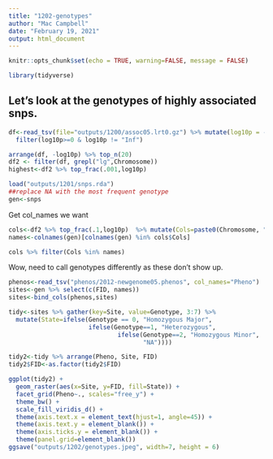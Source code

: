 ```yaml
---
title: "1202-genotypes"
author: "Mac Campbell"
date: "February 19, 2021"
output: html_document
---
```


```r
knitr::opts_chunk$set(echo = TRUE, warning=FALSE, message = FALSE)
```


```r
library(tidyverse)
```

## Let's look at the genotypes of highly associated snps.

```r
df<-read_tsv(file="outputs/1200/assoc05.lrt0.gz") %>% mutate(log10p = -log10(dchisq(LRT, df = 1))) %>%
  filter(log10p>=0 & log10p != "Inf")

arrange(df, -log10p) %>% top_n(20)
df2 <- filter(df, grepl("lg",Chromosome))
highest<-df2 %>% top_frac(.001,log10p) 
```
```r
load("outputs/1201/snps.rda")
##replace NA with the most frequent genotype
gen<-snps
```

Get col_names we want
```r
cols<-df2 %>% top_frac(.1,log10p)  %>% mutate(Cols=paste0(Chromosome, "_",Position,"_",Major))
names<-colnames(gen)[colnames(gen) %in% cols$Cols]

cols %>% filter(Cols %in% names)
```

Wow, need to call genotypes differently as these don't show up.

```r
phenos<-read_tsv("phenos/2012-newgenome05.phenos", col_names="Pheno")
sites<-gen %>% select(c(FID, names)) 
sites<-bind_cols(phenos,sites)
```

```r
tidy<-sites %>% gather(key=Site, value=Genotype, 3:7) %>% 
  mutate(State=ifelse(Genotype == 0, "Homozygous Major",
                      ifelse(Genotype==1, "Heterozygous",
                              ifelse(Genotype==2, "Homozygous Minor",
                                     "NA"))))
```

```r
tidy2<-tidy %>% arrange(Pheno, Site, FID)
tidy2$FID<-as.factor(tidy2$FID)

ggplot(tidy2) + 
  geom_raster(aes(x=Site, y=FID, fill=State)) +
  facet_grid(Pheno~., scales="free_y") +
  theme_bw() +
  scale_fill_viridis_d() +
  theme(axis.text.x = element_text(hjust=1, angle=45)) +
  theme(axis.text.y = element_blank()) +
  theme(axis.ticks.y = element_blank()) +
  theme(panel.grid=element_blank())
ggsave("outputs/1202/genotypes.jpeg", width=7, height = 6)
```

